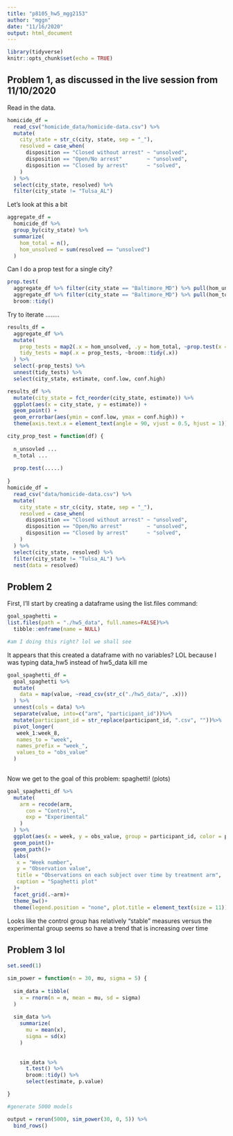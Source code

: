 ```yaml
---
title: "p8105_hw5_mgg2153"
author: "mggn"
date: "11/16/2020"
output: html_document
---
```


```r
library(tidyverse)
knitr::opts_chunk$set(echo = TRUE)
```

## Problem 1, as discussed in the live session from 11/10/2020

Read in the data.

```r
homicide_df = 
  read_csv("homicide_data/homicide-data.csv") %>% 
  mutate(
    city_state = str_c(city, state, sep = "_"),
    resolved = case_when(
      disposition == "Closed without arrest" ~ "unsolved",
      disposition == "Open/No arrest"        ~ "unsolved",
      disposition == "Closed by arrest"      ~ "solved",
    )
  ) %>% 
  select(city_state, resolved) %>% 
  filter(city_state != "Tulsa_AL")
```


Let's look at this a bit

```r
aggregate_df = 
  homicide_df %>% 
  group_by(city_state) %>% 
  summarize(
    hom_total = n(),
    hom_unsolved = sum(resolved == "unsolved")
  )
```

Can I do a prop test for a single city?

```r
prop.test(
  aggregate_df %>% filter(city_state == "Baltimore_MD") %>% pull(hom_unsolved), 
  aggregate_df %>% filter(city_state == "Baltimore_MD") %>% pull(hom_total)) %>% 
  broom::tidy()
```

Try to iterate ........

```r
results_df = 
  aggregate_df %>% 
  mutate(
    prop_tests = map2(.x = hom_unsolved, .y = hom_total, ~prop.test(x = .x, n = .y)),
    tidy_tests = map(.x = prop_tests, ~broom::tidy(.x))
  ) %>% 
  select(-prop_tests) %>% 
  unnest(tidy_tests) %>% 
  select(city_state, estimate, conf.low, conf.high)
```



```r
results_df %>% 
  mutate(city_state = fct_reorder(city_state, estimate)) %>% 
  ggplot(aes(x = city_state, y = estimate)) +
  geom_point() + 
  geom_errorbar(aes(ymin = conf.low, ymax = conf.high)) + 
  theme(axis.text.x = element_text(angle = 90, vjust = 0.5, hjust = 1))
```



```r
city_prop_test = function(df) {
  
  n_unsovled ...
  n_total ... 
  
  prop.test(.....)
  
}
homicide_df = 
  read_csv("data/homicide-data.csv") %>% 
  mutate(
    city_state = str_c(city, state, sep = "_"),
    resolved = case_when(
      disposition == "Closed without arrest" ~ "unsolved",
      disposition == "Open/No arrest"        ~ "unsolved",
      disposition == "Closed by arrest"      ~ "solved",
    )
  ) %>% 
  select(city_state, resolved) %>% 
  filter(city_state != "Tulsa_AL") %>% 
  nest(data = resolved)
```


## Problem 2

First, I'll start by creating a dataframe using the list.files command:

```r
goal_spaghetti = 
list.files(path = "./hw5_data", full.names=FALSE)%>%
  tibble::enframe(name = NULL)

#am I doing this right? lol we shall see
```

It appears that this created a dataframe with no variables?
LOL because I was typing data_hw5 instead of hw5_data kill me

```r
goal_spaghetti_df =
  goal_spaghetti %>%
  mutate(
    data = map(value, ~read_csv(str_c("./hw5_data/", .x)))
  ) %>%
  unnest(cols = data) %>%
  separate(value, into=c("arm", "participant_id"))%>%
  mutate(participant_id = str_replace(participant_id, ".csv", ""))%>%
  pivot_longer(
   week_1:week_8,
   names_to = "week",
   names_prefix = "week_", 
   values_to = "obs_value"
  )
 

```

Now we get to the goal of this problem: spaghetti! (plots)

```r
goal_spaghetti_df %>%
  mutate(
    arm = recode(arm,
      con = "Control",
      exp = "Experimental"
    )
  ) %>%
  ggplot(aes(x = week, y = obs_value, group = participant_id, color = participant_id))+
  geom_point()+
  geom_path()+
  labs(
   x = "Week number",
   y = "Observation value",
   title = "Observations on each subject over time by treatment arm",
   caption = "Spaghetti plot"
  )+
  facet_grid(.~arm)+
  theme_bw()+
  theme(legend.position = "none", plot.title = element_text(size = 11))

```
Looks like the control group has relatively "stable" measures versus the experimental group seems so have 
a trend that is increasing over time

## Problem 3 lol

```r
set.seed(1)

sim_power = function(n = 30, mu, sigma = 5) {
  
  sim_data = tibble(
    x = rnorm(n = n, mean = mu, sd = sigma)
  )
  
  sim_data %>%
    summarize(
      mu = mean(x),
      sigma = sd(x)
    )
  
 
    sim_data %>%
      t.test() %>%
      broom::tidy() %>% 
      select(estimate, p.value)

}

#generate 5000 models

output = rerun(5000, sim_power(30, 0, 5)) %>%
  bind_rows()
  
```
